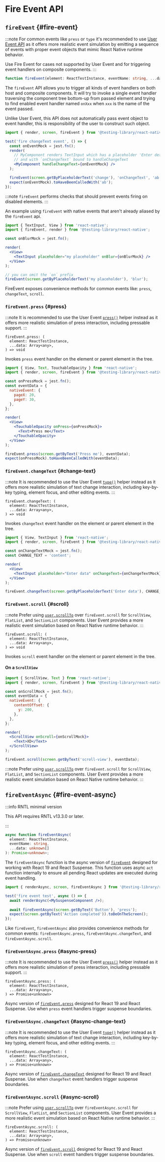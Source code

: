 # Fire Event API

## `fireEvent` {#fire-event}

:::note
For common events like `press` or `type` it's recommended to use [User Event API](docs/api/events/user-event) as it offers
more realistic event simulation by emitting a sequence of events with proper event objects that mimic React Native runtime behavior.

Use Fire Event for cases not supported by User Event and for triggering event handlers on composite components.
:::

```ts
function fireEvent(element: ReactTestInstance, eventName: string, ...data: unknown[]): void;
```

The `fireEvent` API allows you to trigger all kinds of event handlers on both host and composite components. It will try to invoke a single event handler traversing the component tree bottom-up from passed element and trying to find enabled event handler named `onXxx` when `xxx` is the name of the event passed.

Unlike User Event, this API does not automatically pass event object to event handler, this is responsibility of the user to construct such object.

```jsx
import { render, screen, fireEvent } from '@testing-library/react-native';

test('fire changeText event', () => {
  const onEventMock = jest.fn();
  render(
    // MyComponent renders TextInput which has a placeholder 'Enter details'
    // and with `onChangeText` bound to handleChangeText
    <MyComponent handleChangeText={onEventMock} />
  );

  fireEvent(screen.getByPlaceholderText('change'), 'onChangeText', 'ab');
  expect(onEventMock).toHaveBeenCalledWith('ab');
});
```

:::note
`fireEvent` performs checks that should prevent events firing on disabled elements.
:::

An example using `fireEvent` with native events that aren't already aliased by the `fireEvent` api.

```jsx
import { TextInput, View } from 'react-native';
import { fireEvent, render } from '@testing-library/react-native';

const onBlurMock = jest.fn();

render(
  <View>
    <TextInput placeholder="my placeholder" onBlur={onBlurMock} />
  </View>
);

// you can omit the `on` prefix
fireEvent(screen.getByPlaceholderText('my placeholder'), 'blur');
```

FireEvent exposes convenience methods for common events like: `press`, `changeText`, `scroll`.

### `fireEvent.press` {#press}

:::note
It is recommended to use the User Event [`press()`](docs/api/events/user-event#press) helper instead as it offers more realistic simulation of press interaction, including pressable support.
:::

```tsx
fireEvent.press: (
  element: ReactTestInstance,
  ...data: Array<any>,
) => void
```

Invokes `press` event handler on the element or parent element in the tree.

```jsx
import { View, Text, TouchableOpacity } from 'react-native';
import { render, screen, fireEvent } from '@testing-library/react-native';

const onPressMock = jest.fn();
const eventData = {
  nativeEvent: {
    pageX: 20,
    pageY: 30,
  },
};

render(
  <View>
    <TouchableOpacity onPress={onPressMock}>
      <Text>Press me</Text>
    </TouchableOpacity>
  </View>
);

fireEvent.press(screen.getByText('Press me'), eventData);
expect(onPressMock).toHaveBeenCalledWith(eventData);
```

### `fireEvent.changeText` {#change-text}

:::note
It is recommended to use the User Event [`type()`](docs/api/events/user-event#type) helper instead as it offers more realistic simulation of text change interaction, including key-by-key typing, element focus, and other editing events.
:::

```tsx
fireEvent.changeText: (
  element: ReactTestInstance,
  ...data: Array<any>,
) => void
```

Invokes `changeText` event handler on the element or parent element in the tree.

```jsx
import { View, TextInput } from 'react-native';
import { render, screen, fireEvent } from '@testing-library/react-native';

const onChangeTextMock = jest.fn();
const CHANGE_TEXT = 'content';

render(
  <View>
    <TextInput placeholder="Enter data" onChangeText={onChangeTextMock} />
  </View>
);

fireEvent.changeText(screen.getByPlaceholderText('Enter data'), CHANGE_TEXT);
```

### `fireEvent.scroll` {#scroll}

:::note
Prefer using [`user.scrollTo`](docs/api/events/user-event#scrollto) over `fireEvent.scroll` for `ScrollView`, `FlatList`, and `SectionList` components. User Event provides a more realistic event simulation based on React Native runtime behavior.
:::

```tsx
fireEvent.scroll: (
  element: ReactTestInstance,
  ...data: Array<any>,
) => void
```

Invokes `scroll` event handler on the element or parent element in the tree.

#### On a `ScrollView`

```jsx
import { ScrollView, Text } from 'react-native';
import { render, screen, fireEvent } from '@testing-library/react-native';

const onScrollMock = jest.fn();
const eventData = {
  nativeEvent: {
    contentOffset: {
      y: 200,
    },
  },
};

render(
  <ScrollView onScroll={onScrollMock}>
    <Text>XD</Text>
  </ScrollView>
);

fireEvent.scroll(screen.getByText('scroll-view'), eventData);
```

:::note
Prefer using [`user.scrollTo`](docs/api/events/user-event#scrollto) over `fireEvent.scroll` for `ScrollView`, `FlatList`, and `SectionList` components. User Event provides a more realistic event simulation based on React Native runtime behavior.
:::

## `fireEventAsync` {#fire-event-async}

:::info RNTL minimal version

This API requires RNTL v13.3.0 or later.

:::

```ts
async function fireEventAsync(
  element: ReactTestInstance,
  eventName: string,
  ...data: unknown[]
): Promise<unknown>;
```

The `fireEventAsync` function is the async version of [`fireEvent`](#fire-event) designed for working with React 19 and React Suspense. This function uses async `act` function internally to ensure all pending React updates are executed during event handling.

```jsx
import { renderAsync, screen, fireEventAsync } from '@testing-library/react-native';

test('fire event test', async () => {
  await renderAsync(<MySuspenseComponent />);
  
  await fireEventAsync(screen.getByText('Button'), 'press');
  expect(screen.getByText('Action completed')).toBeOnTheScreen();
});
```

Like `fireEvent`, `fireEventAsync` also provides convenience methods for common events: `fireEventAsync.press`, `fireEventAsync.changeText`, and `fireEventAsync.scroll`.

### `fireEventAsync.press` {#async-press}

:::note
It is recommended to use the User Event [`press()`](docs/api/events/user-event#press) helper instead as it offers more realistic simulation of press interaction, including pressable support.
:::

```tsx
fireEventAsync.press: (
  element: ReactTestInstance,
  ...data: Array<any>,
) => Promise<unknown>
```

Async version of [`fireEvent.press`](#press) designed for React 19 and React Suspense. Use when `press` event handlers trigger suspense boundaries.

### `fireEventAsync.changeText` {#async-change-text}

:::note
It is recommended to use the User Event [`type()`](docs/api/events/user-event#type) helper instead as it offers more realistic simulation of text change interaction, including key-by-key typing, element focus, and other editing events.
:::

```tsx
fireEventAsync.changeText: (
  element: ReactTestInstance,
  ...data: Array<any>,
) => Promise<unknown>
```

Async version of [`fireEvent.changeText`](#change-text) designed for React 19 and React Suspense. Use when `changeText` event handlers trigger suspense boundaries.

### `fireEventAsync.scroll` {#async-scroll}

:::note
Prefer using [`user.scrollTo`](docs/api/events/user-event#scrollto) over `fireEventAsync.scroll` for `ScrollView`, `FlatList`, and `SectionList` components. User Event provides a more realistic event simulation based on React Native runtime behavior.
:::

```tsx
fireEventAsync.scroll: (
  element: ReactTestInstance,
  ...data: Array<any>,
) => Promise<unknown>
```

Async version of [`fireEvent.scroll`](#scroll) designed for React 19 and React Suspense. Use when `scroll` event handlers trigger suspense boundaries.
